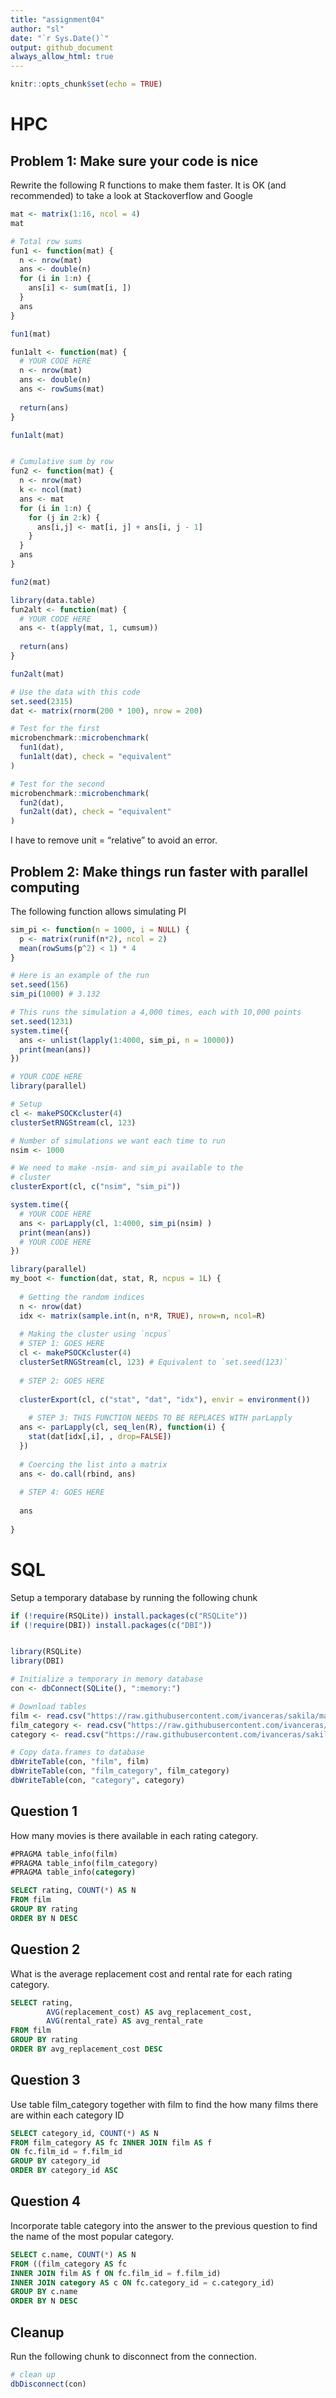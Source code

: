```yaml
---
title: "assignment04"
author: "sl"
date: "`r Sys.Date()`"
output: github_document
always_allow_html: true
---
```


```r
knitr::opts_chunk$set(echo = TRUE)
```

# HPC

## Problem 1: Make sure your code is nice
Rewrite the following R functions to make them faster. It is OK (and recommended) to take a look at Stackoverflow and Google

```r
mat <- matrix(1:16, ncol = 4)
mat
```

```r
# Total row sums
fun1 <- function(mat) {
  n <- nrow(mat)
  ans <- double(n) 
  for (i in 1:n) {
    ans[i] <- sum(mat[i, ])
  }
  ans
}

fun1(mat)

fun1alt <- function(mat) {
  # YOUR CODE HERE
  n <- nrow(mat)
  ans <- double(n)
  ans <- rowSums(mat)
  
  return(ans)
}

fun1alt(mat)


# Cumulative sum by row
fun2 <- function(mat) {
  n <- nrow(mat)
  k <- ncol(mat)
  ans <- mat
  for (i in 1:n) {
    for (j in 2:k) {
      ans[i,j] <- mat[i, j] + ans[i, j - 1]
    }
  }
  ans
}

fun2(mat)

library(data.table)
fun2alt <- function(mat) {
  # YOUR CODE HERE
  ans <- t(apply(mat, 1, cumsum))
  
  return(ans)
}

fun2alt(mat)

# Use the data with this code
set.seed(2315)
dat <- matrix(rnorm(200 * 100), nrow = 200)

# Test for the first
microbenchmark::microbenchmark(
  fun1(dat),
  fun1alt(dat), check = "equivalent"
)

# Test for the second
microbenchmark::microbenchmark(
  fun2(dat),
  fun2alt(dat), check = "equivalent"
)
```

I have to remove unit = "relative" to avoid an error.

## Problem 2: Make things run faster with parallel computing
The following function allows simulating PI

```r
sim_pi <- function(n = 1000, i = NULL) {
  p <- matrix(runif(n*2), ncol = 2)
  mean(rowSums(p^2) < 1) * 4
}

# Here is an example of the run
set.seed(156)
sim_pi(1000) # 3.132
```

```r
# This runs the simulation a 4,000 times, each with 10,000 points
set.seed(1231)
system.time({
  ans <- unlist(lapply(1:4000, sim_pi, n = 10000))
  print(mean(ans))
})
```

```r
# YOUR CODE HERE
library(parallel)

# Setup
cl <- makePSOCKcluster(4)  
clusterSetRNGStream(cl, 123)

# Number of simulations we want each time to run
nsim <- 1000

# We need to make -nsim- and sim_pi available to the
# cluster
clusterExport(cl, c("nsim", "sim_pi"))

system.time({
  # YOUR CODE HERE
  ans <- parLapply(cl, 1:4000, sim_pi(nsim) )
  print(mean(ans))
  # YOUR CODE HERE
})

```

```r
library(parallel)
my_boot <- function(dat, stat, R, ncpus = 1L) {
  
  # Getting the random indices
  n <- nrow(dat)
  idx <- matrix(sample.int(n, n*R, TRUE), nrow=n, ncol=R)
 
  # Making the cluster using `ncpus`
  # STEP 1: GOES HERE
  cl <- makePSOCKcluster(4)  
  clusterSetRNGStream(cl, 123) # Equivalent to `set.seed(123)`
  
  # STEP 2: GOES HERE
  
  clusterExport(cl, c("stat", "dat", "idx"), envir = environment())
  
    # STEP 3: THIS FUNCTION NEEDS TO BE REPLACES WITH parLapply
  ans <- parLapply(cl, seq_len(R), function(i) {
    stat(dat[idx[,i], , drop=FALSE])
  })
  
  # Coercing the list into a matrix
  ans <- do.call(rbind, ans)
  
  # STEP 4: GOES HERE
  
  ans
  
}
```

# SQL
Setup a temporary database by running the following chunk

```r
if (!require(RSQLite)) install.packages(c("RSQLite"))
if (!require(DBI)) install.packages(c("DBI"))


library(RSQLite)
library(DBI)

# Initialize a temporary in memory database
con <- dbConnect(SQLite(), ":memory:")

# Download tables
film <- read.csv("https://raw.githubusercontent.com/ivanceras/sakila/master/csv-sakila-db/film.csv")
film_category <- read.csv("https://raw.githubusercontent.com/ivanceras/sakila/master/csv-sakila-db/film_category.csv")
category <- read.csv("https://raw.githubusercontent.com/ivanceras/sakila/master/csv-sakila-db/category.csv")

# Copy data.frames to database
dbWriteTable(con, "film", film)
dbWriteTable(con, "film_category", film_category)
dbWriteTable(con, "category", category)

```

## Question 1
How many movies is there available in each rating category.

```sql
#PRAGMA table_info(film)
#PRAGMA table_info(film_category)
#PRAGMA table_info(category)
```

```sql
SELECT rating, COUNT(*) AS N
FROM film
GROUP BY rating
ORDER BY N DESC
```

## Question 2
What is the average replacement cost and rental rate for each rating category.

```sql
SELECT rating, 
        AVG(replacement_cost) AS avg_replacement_cost,
        AVG(rental_rate) AS avg_rental_rate
FROM film
GROUP BY rating
ORDER BY avg_replacement_cost DESC
```

## Question 3
Use table film_category together with film to find the how many films there are within each category ID

```sql
SELECT category_id, COUNT(*) AS N
FROM film_category AS fc INNER JOIN film AS f
ON fc.film_id = f.film_id
GROUP BY category_id
ORDER BY category_id ASC
```

## Question 4
Incorporate table category into the answer to the previous question to find the name of the most popular category.

```sql
SELECT c.name, COUNT(*) AS N
FROM ((film_category AS fc
INNER JOIN film AS f ON fc.film_id = f.film_id)
INNER JOIN category AS c ON fc.category_id = c.category_id)
GROUP BY c.name
ORDER BY N DESC
```

## Cleanup
Run the following chunk to disconnect from the connection.
```r
# clean up
dbDisconnect(con)
```


